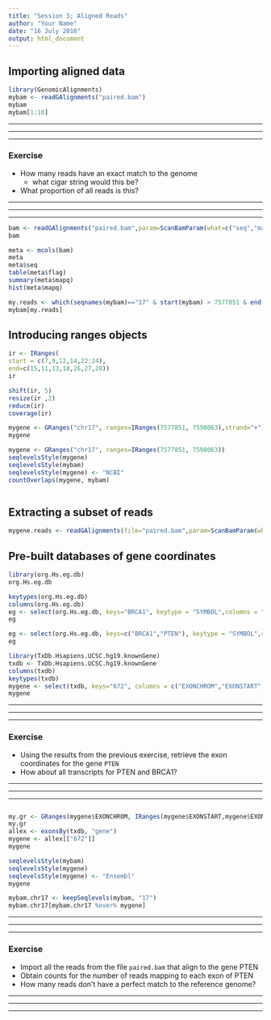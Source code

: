```yaml
---
title: "Session 3; Aligned Reads"
author: "Your Name"
date: "16 July 2016"
output: html_document
---
```


## Importing aligned data

```r
library(GenomicAlignments)
mybam <- readGAlignments("paired.bam")
mybam
mybam[1:10]
```


******
******
******

### Exercise

- How many reads have an exact match to the genome
    + what cigar string would this be?
- What proportion of all reads is this?

******
******
******

```r
bam <- readGAlignments("paired.bam",param=ScanBamParam(what=c("seq","mapq","flag")))
bam
```

```r
meta <- mcols(bam)
meta
meta$seq
table(meta$flag)
summary(meta$mapq)
hist(meta$mapq)
```



```r
my.reads <- which(seqnames(mybam)=="17" & start(mybam) > 7577851 & end(mybam) < 7598063)
mybam[my.reads]
```

## Introducing ranges objects

```r
ir <- IRanges(
start = c(7,9,12,14,22:24), 
end=c(15,11,13,18,26,27,28))
ir
```

```r
shift(ir, 5)
resize(ir ,2)
reduce(ir)
coverage(ir)
```



```r
mygene <- GRanges("chr17", ranges=IRanges(7577851, 7598063),strand="+")
mygene
```

```r
mygene <- GRanges("chr17", ranges=IRanges(7577851, 7598063))
seqlevelsStyle(mygene)
seqlevelsStyle(mybam)
seqlevelsStyle(mygene) <- "NCBI"
countOverlaps(mygene, mybam)
```



```r

```


## Extracting a subset of reads

```r
mygene.reads <- readGAlignments(file="paired.bam",param=ScanBamParam(which=mygene))
```

## Pre-built databases of gene coordinates

```r
library(org.Hs.eg.db)
org.Hs.eg.db
```

```r
keytypes(org.Hs.eg.db)
columns(org.Hs.eg.db)
eg <- select(org.Hs.eg.db, keys="BRCA1", keytype = "SYMBOL",columns = "ENTREZID")
eg
```

```r
eg <- select(org.Hs.eg.db, keys=c("BRCA1","PTEN"), keytype = "SYMBOL",columns = c("ENTREZID","ENSEMBL"))
eg
```


```r
library(TxDb.Hsapiens.UCSC.hg19.knownGene)
txdb <- TxDb.Hsapiens.UCSC.hg19.knownGene
columns(txdb)
keytypes(txdb)
mygene <- select(txdb, keys="672", columns = c("EXONCHROM","EXONSTART","EXONEND","EXONSTRAND"),keytype="GENEID")
mygene
```

******
******
******

### Exercise

- Using the results from the previous exercise, retrieve the exon coordinates for the gene `PTEN`
- How about all transcripts for PTEN and BRCA1?

******
******
******

```r

```


```r
my.gr <- GRanges(mygene$EXONCHROM, IRanges(mygene$EXONSTART,mygene$EXONEND))
my.gr
allex <- exonsBy(txdb, "gene")
mygene <- allex[["672"]]
mygene

```

```r
seqlevelsStyle(mybam)
seqlevelsStyle(mygene)
seqlevelsStyle(mygene) <- "Ensembl"
mygene
```

```r
mybam.chr17 <- keepSeqlevels(mybam, "17")
mybam.chr17[mybam.chr17 %over% mygene]
```


******
******
******

### Exercise

- Import all the reads from the file `paired.bam` that align to the gene PTEN
- Obtain counts for the number of reads mapping to each exon of PTEN
- How many reads don't have a perfect match to the reference genome?

******
******
******


```r



```

